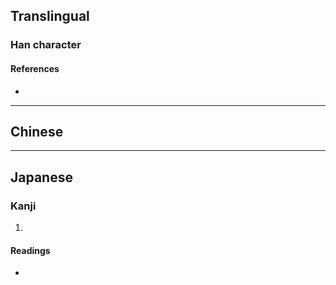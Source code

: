 {{character info/new}}
==Translingual==

===Han character===
{{Han char|rn=96|rad=玉|as=08|sn=12|four=|canj=MGD|ids=⿱玨木}}

====References====
* {{Han ref|kx=0736.081|dkj=21078|hdz=21223.010|uh=7439|ud=29753}}

----

==Chinese==
{{zh-see|琴|v}}

----

==Japanese==

===Kanji===
{{ja-kanji|grade=|rs=玉08}}

# {{defn|lang=ja|sort=玉08}}

====Readings====
* {{ja-readings|on=[[きん]] (kin)|kun=[[こと]] (koto)|nanori=}}